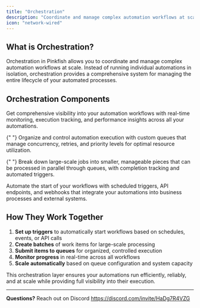 ```yaml
---
title: "Orchestration"
description: "Coordinate and manage complex automation workflows at scale"
icon: "network-wired"
---
```


## What is Orchestration?

Orchestration in Pinkfish allows you to coordinate and manage complex automation workflows at scale. Instead of running individual automations in isolation, orchestration provides a comprehensive system for managing the entire lifecycle of your automated processes.

## Orchestration Components

<CardGroup cols={2}>
  <Card title="Monitor" icon="chart-line" href="/essentials/monitor">
    Get comprehensive visibility into your automation workflows with real-time monitoring, execution tracking, and performance insights across all your automations.
  </Card>

{" "}
<Card title="Queue Service" icon="list-check" href="/essentials/queue">
  Organize and control automation execution with custom queues that manage
  concurrency, retries, and priority levels for optimal resource utilization.
</Card>

{" "}
<Card title="Batch Service" icon="layer-group" href="/essentials/batching">
  Break down large-scale jobs into smaller, manageable pieces that can be
  processed in parallel through queues, with completion tracking and automated
  triggers.
</Card>

  <Card title="Triggers" icon="play" href="/essentials/triggers">
    Automate the start of your workflows with scheduled triggers, API endpoints, and webhooks that integrate your automations into business processes and external systems.
  </Card>
</CardGroup>

## How They Work Together

1. **Set up triggers** to automatically start workflows based on schedules, events, or API calls
2. **Create batches** of work items for large-scale processing
3. **Submit items to queues** for organized, controlled execution
4. **Monitor progress** in real-time across all workflows
5. **Scale automatically** based on queue configuration and system capacity

This orchestration layer ensures your automations run efficiently, reliably, and at scale while providing full visibility into their execution.

---

**Questions?** Reach out on Discord https://discord.com/invite/HaDg7R4VZG
